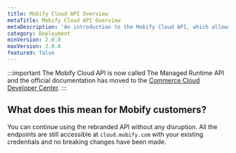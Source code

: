```yaml
---
title: Mobify Cloud API Overview
metaTitle: Mobify Cloud API Overview
metaDescription: 'An introduction to the Mobify Cloud API, which allows you to create projects, targets, bundles, and deployments.'
category: Deployment
minVersion: 2.0.0
maxVersion: 2.0.0
featured: false
---
```


:::important
The Mobify Cloud API is now called The Managed Runtime API and the official documentation has moved to the [Commerce Cloud Developer Center](https://developer.commercecloud.com/s/api-details/a003k00000VzwSvAAJ/commerce-cloud-developer-centermanagedruntime).
:::

## What does this mean for Mobify customers?

You can continue using the rebranded API without any disruption. All the endpoints are still accessible at `cloud.mobify.com` with your existing credentials and no breaking changes have been made.
